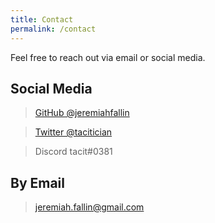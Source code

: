 ```yaml
---
title: Contact
permalink: /contact
---
```


Feel free to reach out via email or social media.

## Social Media

> [GitHub @jeremiahfallin](https://www.github.com/jeremiahfallin)

> [Twitter @tacitician](https://www.twitter.com/tacitician)

> Discord tacit#0381

## By Email

> jeremiah.fallin@gmail.com
